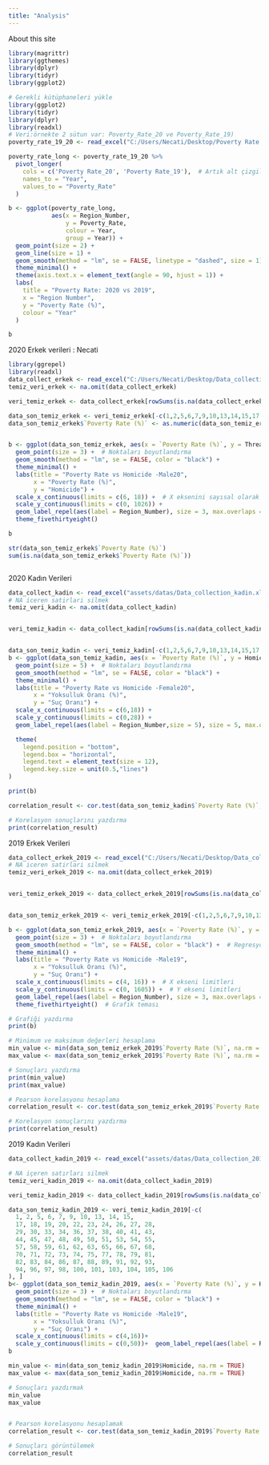 ```yaml
---
title: "Analysis"
---
```


About this site

```r
library(magrittr)
library(ggthemes)
library(dplyr)
library(tidyr)
library(ggplot2)
```

```r
# Gerekli kütüphaneleri yükle
library(ggplot2)
library(tidyr)
library(dplyr)
library(readxl)
# Veri:örnekte 2 sütun var: Poverty_Rate_20 ve Poverty_Rate_19)
poverty_rate_19_20 <- read_excel("C:/Users/Necati/Desktop/Poverty Rate 2020-2019.xlsx")

poverty_rate_long <- poverty_rate_19_20 %>%
  pivot_longer(
    cols = c('Poverty Rate_20', 'Poverty Rate_19'),  # Artık alt çizgili, boşluksuz sütun adlarını kullanıyoruz
    names_to = "Year",
    values_to = "Poverty_Rate"
  )

b <- ggplot(poverty_rate_long, 
            aes(x = Region_Number, 
                y = Poverty_Rate, 
                colour = Year, 
                group = Year)) + 
  geom_point(size = 2) +  
  geom_line(size = 1) +   
  geom_smooth(method = "lm", se = FALSE, linetype = "dashed", size = 1) + 
  theme_minimal() +
  theme(axis.text.x = element_text(angle = 90, hjust = 1)) +
  labs(
    title = "Poverty Rate: 2020 vs 2019", 
    x = "Region Number", 
    y = "Poverty Rate (%)", 
    colour = "Year"
  )

b

```

2020 Erkek verileri : Necati

```r
library(ggrepel)
library(readxl)
data_collect_erkek <- read_excel("C:/Users/Necati/Desktop/Data_collection_erkek.xlsx")
temiz_veri_erkek <- na.omit(data_collect_erkek)          

veri_temiz_erkek <- data_collect_erkek[rowSums(is.na(data_collect_erkek)) != ncol(data_collect_erkek), ]

data_son_temiz_erkek <- veri_temiz_erkek[-c(1,2,5,6,7,9,10,13,14,15,17,18,19,20,22,23,24,26,27,28,29,30,33,34,36,37,38,40,41,43,44,45,47,48,49,50,51,53,54,55,57,58,59,61,62,63,65,66,67,68,70,71,72,73,74,75,77,78,79,81,82,83,84,86,87,88,89,91,92,93,94,96,97,98,100,101,103,104,105,106), ]
data_son_temiz_erkek$`Poverty Rate (%)` <- as.numeric(data_son_temiz_erkek$`Poverty Rate (%)`)


b <- ggplot(data_son_temiz_erkek, aes(x = `Poverty Rate (%)`, y = Threat, color = Region)) +
  geom_point(size = 3) +  # Noktaları boyutlandırma
  geom_smooth(method = "lm", se = FALSE, color = "black") + 
  theme_minimal() +
  labs(title = "Poverty Rate vs Homicide -Male20",
       x = "Poverty Rate (%)",
       y = "Homicide") +
  scale_x_continuous(limits = c(6, 18)) +  # X eksenini sayısal olarak sınırlandırma
  scale_y_continuous(limits = c(0, 1026)) +  
  geom_label_repel(aes(label = Region_Number), size = 3, max.overlaps = 50) +
  theme_fivethirtyeight()

b

str(data_son_temiz_erkek$`Poverty Rate (%)`)
sum(is.na(data_son_temiz_erkek$`Poverty Rate (%)`))



```

2020 Kadın Verileri

```r
data_collect_kadin <- read_excel("assets/datas/Data_collection_kadin.xlsx")
# NA iceren satirlari silmek
temiz_veri_kadin <- na.omit(data_collect_kadin)          


veri_temiz_kadin <- data_collect_kadin[rowSums(is.na(data_collect_kadin)) != ncol(data_collect_kadin), ]


data_son_temiz_kadin <- veri_temiz_kadin[-c(1,2,5,6,7,9,10,13,14,15,17,18,19,20,22,23,24,26,27,28,29,30,33,34,36,37,38,40,41,43,44,45,47,48,49,50,51,53,54,55,57,58,59,61,62,63,65,66,67,68,70,71,72,73,74,75,77,78,79,81,82,83,84,86,87,88,89,91,92,93,94,96,97,98,100,101,103,104,105,106), ]
b <- ggplot(data_son_temiz_kadin, aes(x = `Poverty Rate (%)`, y = Homicide, color = Region)) +
  geom_point(size = 5) +  # Noktaları boyutlandırma
  geom_smooth(method = "lm", se = FALSE, color = "black") + 
  theme_minimal() +
  labs(title = "Poverty Rate vs Homicide -Female20",
       x = "Yoksulluk Oranı (%)",
       y = "Suç Oranı") +
  scale_x_continuous(limits = c(6,18)) +
  scale_y_continuous(limits = c(0,28)) +  
  geom_label_repel(aes(label = Region_Number,size = 5), size = 5, max.overlaps = 50) +

  theme(
    legend.position = "bottom",
    legend.box = "horizontal",
    legend.text = element_text(size = 12),
    legend.key.size = unit(0.5,"lines")
)

print(b)

correlation_result <- cor.test(data_son_temiz_kadin$`Poverty Rate (%)`, data_son_temiz_kadin$Homicide, method = "pearson")

# Korelasyon sonuçlarını yazdırma
print(correlation_result)

```

2019 Erkek Verileri

```r
data_collect_erkek_2019 <- read_excel("C:/Users/Necati/Desktop/Data_collection_erkek.xlsx")
# NA iceren satirlari silmek
temiz_veri_erkek_2019 <- na.omit(data_collect_erkek_2019)          


veri_temiz_erkek_2019 <- data_collect_erkek_2019[rowSums(is.na(data_collect_erkek_2019)) != ncol(data_collect_erkek_2019), ]


data_son_temiz_erkek_2019 <- veri_temiz_erkek_2019[-c(1,2,5,6,7,9,10,13,14,15,17,18,19,20,22,23,24,26,27,28,29,30,33,34,36,37,38,40,41,43,44,45,47,48,49,50,51,53,54,55,57,58,59,61,62,63,65,66,67,68,70,71,72,73,74,75,77,78,79,81,82,83,84,86,87,88,89,91,92,93,94,96,97,98,100,101,103,104,105,106), ]

b <- ggplot(data_son_temiz_erkek_2019, aes(x = `Poverty Rate (%)`, y = Homicide, color = Region)) +
  geom_point(size = 3) +  # Noktaları boyutlandırma
  geom_smooth(method = "lm", se = FALSE, color = "black") +  # Regresyon çizgisi ekleme
  theme_minimal() +
  labs(title = "Poverty Rate vs Homicide -Male19",
       x = "Yoksulluk Oranı (%)",
       y = "Suç Oranı") +
  scale_x_continuous(limits = c(4, 16)) +  # X ekseni limitleri
  scale_y_continuous(limits = c(0, 1605)) +  # Y ekseni limitleri
  geom_label_repel(aes(label = Region_Number), size = 3, max.overlaps = 50) +  # Etiketler için
  theme_fivethirtyeight()  # Grafik teması

# Grafiği yazdırma
print(b)

# Minimum ve maksimum değerleri hesaplama
min_value <- min(data_son_temiz_erkek_2019$`Poverty Rate (%)`, na.rm = TRUE)
max_value <- max(data_son_temiz_erkek_2019$`Poverty Rate (%)`, na.rm = TRUE)

# Sonuçları yazdırma
print(min_value)
print(max_value)

# Pearson korelasyonu hesaplama
correlation_result <- cor.test(data_son_temiz_erkek_2019$`Poverty Rate (%)`, data_son_temiz_erkek_2019$Homicide, method = "pearson")

# Korelasyon sonuçlarını yazdırma
print(correlation_result)
```

2019 Kadın Verileri

```r
data_collect_kadin_2019 <- read_excel("assets/datas/Data_collection_2019_kadin.xlsx")

# NA içeren satırları silmek
temiz_veri_kadin_2019 <- na.omit(data_collect_kadin_2019)

veri_temiz_kadin_2019 <- data_collect_kadin_2019[rowSums(is.na(data_collect_kadin_2019)) != ncol(data_collect_kadin_2019), ]

data_son_temiz_kadin_2019 <- veri_temiz_kadin_2019[-c(
  1, 2, 5, 6, 7, 9, 10, 13, 14, 15,
  17, 18, 19, 20, 22, 23, 24, 26, 27, 28,
  29, 30, 33, 34, 36, 37, 38, 40, 41, 43,
  44, 45, 47, 48, 49, 50, 51, 53, 54, 55,
  57, 58, 59, 61, 62, 63, 65, 66, 67, 68,
  70, 71, 72, 73, 74, 75, 77, 78, 79, 81,
  82, 83, 84, 86, 87, 88, 89, 91, 92, 93,
  94, 96, 97, 98, 100, 101, 103, 104, 105, 106
), ]
b<- ggplot(data_son_temiz_kadin_2019, aes(x = `Poverty Rate (%)`, y = Homicide, color = Region)) +
  geom_point(size = 3) +  # Noktaları boyutlandırma
  geom_smooth(method = "lm", se = FALSE, color = "black") + 
  theme_minimal() +
  labs(title = "Poverty Rate vs Homicide -Male19",
       x = "Yoksulluk Oranı (%)",
       y = "Suç Oranı") +
  scale_x_continuous(limits = c(4,16))+
  scale_y_continuous(limits = c(0,50))+  geom_label_repel(aes(label = Region_Number), size = 3, max.overlaps = 50)+theme_fivethirtyeight()
b

min_value <- min(data_son_temiz_kadin_2019$Homicide, na.rm = TRUE)
max_value <- max(data_son_temiz_kadin_2019$Homicide, na.rm = TRUE)

# Sonuçları yazdırmak
min_value
max_value


# Pearson korelasyonu hesaplamak
correlation_result <- cor.test(data_son_temiz_kadin_2019$`Poverty Rate (%)`, data_son_temiz_kadin_2019$Homicide, method = "pearson")

# Sonuçları görüntülemek
correlation_result

```
